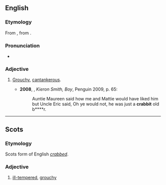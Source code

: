 ==English==

===Etymology===
From {{der|en|sco|crabbit}}, from {{m|sco|crab}}.

===Pronunciation===
* {{a|UK}} {{IPA|en|/ˈkɹabɪt/}}

===Adjective===
{{en-adj}}

# {{lb|en|Scotland}} [[grouchy|Grouchy]], [[cantankerous]].
#* '''2008''', {{w|James Kelman}}, ''Kieron Smith, Boy'', Penguin 2009, p. 65:
#*: Auntie Maureen said how me and Mattie would have liked him but Uncle Eric said, Oh ye would not, he was just a '''crabbit''' old b****r.

----

==Scots==

===Etymology===
Scots form of English ''[[crabbed]]''.

===Adjective===
{{sco-adj}}

# [[ill-tempered]], [[grouchy]]